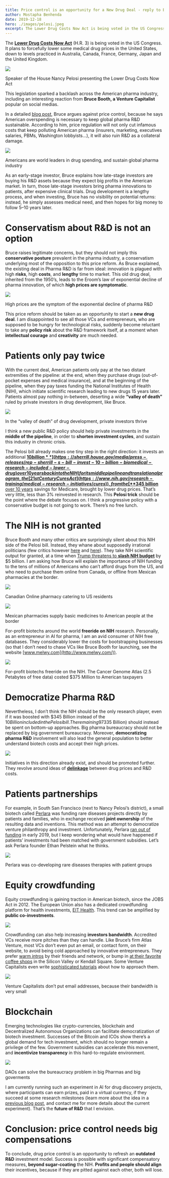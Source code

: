 ```yaml
---
title: Price control is an opportunity for a New Drug Deal - reply to Bruce Booth
author: Mostapha Benhenda
date: 2019-12-18
hero: ./images/pelosi.jpeg
excerpt: The Lower Drug Costs Now Act is being voted in the US Congress. It plans to forcefully lower some medical drug prices in the United States.
---
```

<!-- Primary Meta Tags -->
<title>CAR T cells for solid cancers - Less risks by feeding back clinical data</title>
<meta name="title" content="CAR T cells for solid cancers - Less risks by feeding back clinical data">
<meta name="description" content="To reduce failure in development of CAR T cells for solid tumors, an idea is to feed clinical data back from bedside to bench.">

<!-- Open Graph / Facebook -->
<meta property="og:type" content="website">
<meta property="og:url" content="https://melwy.com/blog/car-t-cells-for-solid-cancers-less-risks-by-feeding-back-clinical-data/">
<meta property="og:title" content="CAR T cells for solid cancers - Less risks by feeding back clinical data">
<meta property="og:description" content="To reduce failure in development of CAR T cells for solid tumors, an idea is to feed clinical data back from bedside to bench.">
<meta property="og:image" content="./images/pelosi.jpeg">

<!-- Twitter -->
<meta property="twitter:card" content="summary_large_image">
<meta property="twitter:url" content="https://melwy.com/blog/car-t-cells-for-solid-cancers-less-risks-by-feeding-back-clinical-data/">
<meta property="twitter:title" content="CAR T cells for solid cancers - Less risks by feeding back clinical data">
<meta property="twitter:description" content="To reduce failure in development of CAR T cells for solid tumors, an idea is to feed clinical data back from bedside to bench.">
<meta property="twitter:image" content="./images/pelosi.jpeg">

The  [**Lower Drug Costs Now Act**](https://www.speaker.gov/LowerDrugCosts)  (H.R. 3) is being voted in the US Congress. It plans to forcefully lower some medical drug prices in the United States, down to levels practiced in Australia, Canada, France, Germany, Japan and the United Kingdom.

![](https://miro.medium.com/max/650/1*pAraHWztqKgd4z0y89n0Aw.jpeg)

Speaker of the House Nancy Pelosi presenting the Lower Drug Costs Now Act

This legislation sparked a backlash across the American pharma industry, including an interesting reaction from  **Bruce Booth, a Venture Capitalist**  popular on social medias.

In a detailed  [blog post](https://lifescivc.com/2019/12/venturing-a-perspective-on-the-drug-pricing-debate/), Bruce argues against price control, because he says American overspending is necessary to keep global pharma R&D sustainable. According to him, price regulation will not only cut infamous costs that keep polluting American pharma (insurers, marketing, executives salaries, PBMs, Washington lobbyists…), it will also ruin R&D as a collateral damage.

![](https://miro.medium.com/max/920/1*i572YuSCP5RPG2DpGxbLNg.png)

Americans are world leaders in drug spending, and sustain global pharma industry

As an early-stage investor, Bruce explains how late-stage investors are buying his R&D assets because they expect big profits in the American market. In turn, those late-stage investors bring pharma innovations to patients, after expensive clinical trials. Drug development is a lengthy process, and when investing, Bruce has no visibility on potential returns: instead, he simply assesses medical need, and then hopes for big money to follow 5–10 years later.

# Conservatism about R&D is not an option

Bruce raises legitimate concerns, but they should not imply this  **conservative posture**  prevalent in the pharma industry, a conservatism underlying most of the opposition to this price reform. As Bruce explained, the existing deal in Pharma R&D is far from ideal: innovation is plagued with high  **risks**, high  **costs**, and  **lengthy**  time to market. This old drug deal, inherited from the 1950’s, leads to the Eroom’s law of exponential decline of pharma innovation, of which  **high prices are symptomatic**.

![](https://miro.medium.com/max/850/1*W4G2ZzBYKk6CVtTwNnezEQ.png)

High prices are the symptom of the exponential decline of pharma R&D

This price reform should be taken as an opportunity to start a  **new drug deal**. I am disappointed to see all those VCs and entrepreneurs, who are supposed to be hungry for technological risks, suddenly become reluctant to take any  **policy risk**  about the R&D framework itself, at a moment when  **intellectual courage**  and  **creativity**  are much needed.

# Patients only pay twice

With the current deal, American patients only pay at the two distant extremities of the pipeline: at the end, when they purchase drugs (out-of-pocket expenses and medical insurance), and at the beginning of the pipeline, when they pay taxes funding the National Institutes of Health (NIH), which initiate scientific research leading to new drugs 15 years later. Patients almost pay nothing in-between, deserting a wide  **“valley of death”**  ruled by private investors in drug development, like Bruce.

![](https://miro.medium.com/max/1152/1*R8GO4DC5peQBiXbX7A8qUQ.jpeg)

In the “valley of death” of drug development, private investors thrive

I think a new public R&D policy should help private investments in the  **middle of the pipeline**, in order to  **shorten investment cycles**, and sustain this industry in chronic crisis.

The Pelosi bill already makes one tiny step in the right direction: it invests an additional  [**$10 billion**](https://sherrill.house.gov/media/press-releases/rep-sherrill-s-bill-invest-10-billion-biomedical-research-included-lower-drug)  over 10 years back into the NIH (for its middle pipeline and translational program, the  [21st Century Cures Act](https://www.nih.gov/research-training/medical-research-initiatives/cures)), from the  [**$345 billion**  over 10 years](https://www.healthaffairs.org/do/10.1377/hblog20191210.899627/full/)  savings for Medicare, brought by lower drug prices. That’s very little, less than 3% reinvested in research. This  **Pelosi trick**  should be the point where the debate focuses on. I think a progressive policy with a conservative budget is not going to work. There’s no free lunch.

# The NIH is not granted

Bruce Booth and many other critics are surprisingly silent about this NIH side of the Pelosi bill. Instead, they whane about supposedly irrational politicians (few critics however  [here](https://www.bostonglobe.com/opinion/2019/09/02/biopharmaceutical-companies-aren-free-riding-government-research/il6C9uPEP73Klkx6DJO1KJ/story.html)  and  [here](https://www.bio.org/blogs/speaker-pelosis-extreme-drug-pricing-bill-funding-nih-mia)). They take NIH scientific output for granted, at a time when  [Trump threatens to  **slash NIH budget**](https://www.nature.com/articles/d41586-019-00719-4)  by $5 billion. I am asking how Bruce will explain the importance of NIH funding to the tens of millions of Americans who can’t afford drugs from the US, and who need to purchase them online from Canada, or offline from Mexican pharmacies at the border.

![](https://miro.medium.com/max/2160/1*eogS2e34mYuNjkMKvxZ8hA.png)

Canadian Online pharmacy catering to US residents

![](https://miro.medium.com/max/560/1*tq6i4QLZ61Lbp2phs8cqNQ.jpeg)

Mexican pharmacies supply basic medicines to American people at the border

For-profit biotechs around the world  **freeride on NIH**  research. Personally, as an entrepreneur in AI for pharma, I am an avid consumer of NIH free databases. They considerably lower the costs for bootstrapping businesses (so that I don’t need to chase VCs like Bruce Booth for launching, see the website  [www.melwy.com](http://www.melwy.com/)).

![](https://miro.medium.com/max/503/1*kokb1jgZcg7sNSh7QfKV2w.png)

For-profit biotechs freeride on the NIH. The Cancer Genome Atlas (2.5 Petabytes of free data) costed $375 Million to American taxpayers

# **Democratize Pharma R&D**

Nevertheless, I don’t think the NIH should be the only research player, even if it was boosted with $345 Billion instead of the $10 Billion included in the Pelosi bill. The remaining 97% of savings from lower drug prices ($335 Billion) should instead be spent on bottom-up approaches. Big pharma bureaucracy should not be replaced by big government bureaucracy. Moreover,  **democratizing pharma R&D**  involvement will also lead the general population to better understand biotech costs and accept their high prices.

![](https://miro.medium.com/max/640/1*smgEJLy1xcgMnEQf7hnrIA.jpeg)

Initiatives in this direction already exist, and should be promoted further. They revolve around ideas of  [**delinkage**](https://delinkage.org/)  between drug prices and R&D costs.

# Patients partnerships

For example, in South San Francisco (next to Nancy Pelosi’s district), a small biotech called  [Perlara](https://www.perlara.com/)  was funding rare diseases projects directly by patients and families, who in exchange received  **joint ownership**  of the resulting data and inventions. This method was an attempt to democratize venture philanthropy and investment. Unfortunately, Perlara  [ran out of funding](https://globalgenes.org/2019/03/02/perlara-to-wind-down-operations/)  in early 2019, but I keep wondering what would have happened if patients’ investments had been matched with government subsidies. Let’s ask Perlara founder Ethan Pelstein what he thinks.

![](https://miro.medium.com/max/2800/1*qcf848dj44JbuAqKTmBcEg.jpeg)

Perlara was co-developing rare diseases therapies with patient groups

# Equity crowdfunding

Equity crowdfunding is gaining traction in American biotech, since the JOBS Act in 2012. The European Union also has a dedicated crowdfunding platform for health investments,  [EIT Health](https://www.aescuvest.eu/about-us/about-eit-health). This trend can be amplified by  **public co-investments**.

![](https://miro.medium.com/max/1024/1*jF4MNfZR3Fo8Hl0SUHjP2g.png)

Crowdfunding can also help increasing  **investors bandwidth**. Accredited VCs receive more pitches than they can handle. Like Bruce’s firm Atlas Venture, most VCs don’t even put an email, or contact form, on their website, to avoid being cold approached by innovative entrepreneurs. They prefer  [warm intros](https://www.quora.com/Why-are-VCs-so-adamant-about-warm-intros/answer/Gareth-Jefferies-1) by their friends and network, or bump in  [at their favorite coffee shops](https://theculturetrip.com/north-america/usa/california/articles/top-5-cafes-for-spotting-venture-capitalists-in-silicon-valley/)  in the Silicon Valley or Kendall Square. Some Venture Capitalists even write  [sophisticated tutorials](https://www.alexanderjarvis.com/get-introductions-venture-capital-investors-startup-fundraise/)  about how to approach them.

![](https://miro.medium.com/max/800/1*8ygP6r_lCUDQH3gWa1s2Cw.png)

Venture Capitalists don’t put email addresses, because their bandwidth is very small

# Blockchain

Emerging technologies like crypto-currencies, blockchain and Decentralized Autonomous Organizations can facilitate democratization of biotech investment. Successes of the Bitcoin and ICOs show there’s a global demand for tech investment, which should no longer remain a privilege of the few. Government subsidies can accelerate this movement, and  **incentivize transparency**  in this hard-to-regulate environment.

![](https://miro.medium.com/max/771/1*w1Gf5tdSKnbYi3GHRBEVwg.jpeg)

DAOs can solve the bureaucracy problem in big Pharmas and big goverments

I am currently running such an experiment in AI for drug discovery projects, where participants can earn prizes, paid in a virtual currency, if they succeed at some research milestones (learn more about the idea in a [previous blog post](https://medium.com/the-ai-lab/startcrowd-a-blockchain-network-for-artificial-intelligence-projects-728069ffd5a1), and contact me for more details about the current experiment). That’s the  **future of R&D**  that I envision.

# Conclusion: price control needs big compensations

To conclude, drug price control is an opportunity to refresh an  **outdated R&D** investment model. Success is possible with significant compensatory measures,  **beyond sugar-coating**  the NIH.  **Profits and people should align** their incentives, because if they are pitted against each other, both will lose.
